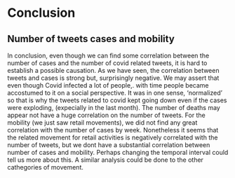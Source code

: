 # Conclusion

## Number of tweets cases and mobility
In conclusion, even though we can find some correlation between the number of cases and the number of covid related tweets, it is hard to establish a possible causation. As we have seen, the correlation between tweets and cases is strong but, surprisingly negative. We may assert that even though Covid infected a lot of people,. with time people became accostumed to it on a social perspective. It was in one sense, 'normalized' so that is why the tweets related to covid kept going down even if the cases were exploding, (expecially in the last month). The number of deaths may appear not have a huge correlation on the number of tweets. For the mobility (we just saw retail movements), we did not find any great correlation with the number of cases by week. Nonetheless it seems that the related movement for retail activities is negatively correlated with the number of tweets, but we dont have a substantial correlation between number of cases and mobility. Perhaps changing the temporal interval could tell us more about this. A similar analysis could be done to the other cathegories of movement.

